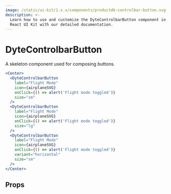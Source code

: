 ```yaml
---
image: /static/ui-kit/1.x.x/components/productdb-controlbar-button.svg
description: >-
  Learn how to use and customize the DyteControlbarButton component in Dyte's
  React UI Kit with our detailed documentation.
---
```


# DyteControlbarButton

A skeleton component used for composing buttons.

```jsx live
<Center>
  <DyteControlbarButton
    label="Flight Mode"
    icon={airplaneSVG}
    onClick={() => alert('Flight mode toggled')}
    size="sm"
  />
  <DyteControlbarButton
    label="Flight Mode"
    icon={airplaneSVG}
    onClick={() => alert('Flight mode toggled')}
    size="lg"
  />
  <DyteControlbarButton
    label="Flight Mode"
    icon={airplaneSVG}
    onClick={() => alert('Flight mode toggled')}
    variant="horizontal"
    size="sm"
  />
</Center>
```

## Props

<PropsTable of="productdb-controlbar-button" />

<head>
  <title>React UI Kit DyteControlbarButton</title>
</head>
